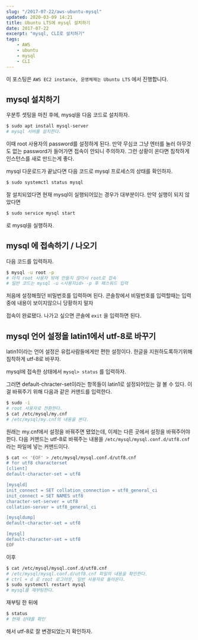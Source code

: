 ```yaml
---
slug: "/2017-07-22/aws-ubuntu-mysql"
updated: 2020-03-09 14:21
title: Ubuntu LTS에 mysql 설치하기
date: 2017-07-22
excerpt: "mysql, CLI로 설치하기"
tags: 
    - AWS
    - ubuntu
    - mysql
    - CLI
---
```


이 포스팅은 `AWS EC2 instance, 운영체제는 Ubuntu LTS` 에서 진행합니다.

## mysql 설치하기
우분투 셋팅을 마친 후에, mysql을 다음 코드로 설치하자.

```bash
$ sudo apt install mysql-server
# mysql 서버를 설치한다.
```

이때 root 사용자의 password를 설정하게 된다.
만약 무심코 그냥 엔터를 눌러 아무것도 없는 password가 들어가면 접속이 안되니 주의하자.
그런 상황이 온다면 침착하게 인스턴스를 새로 만드는게 좋다.

mysql 다운로드가 끝났다면 다음 코드로 mysql 프로세스의 상태를 확인하자.

```bash
$ sudo systemctl status mysql
```

잘 설치되었다면 현재 mysql이 실행되어있는 경우가 대부분이다.
만약 실행이 되지 않았다면

```bash
$ sudo service mysql start
```

로 mysql을 실행하자.

## mysql 에 접속하기 / 나오기
다음 코드를 입력하자.
```bash
$ mysql -u root -p
# 아직 root 사용자 밖에 만들지 않아서 root로 접속
# 일반 코드는 mysql -u <사용자id> -p 후 패스워드 입력
```

처음에 설정해줬던 비밀번호를 입력하며 된다.
콘솔창에서 비밀번호를 입력할때는 입력 중에 내용이 보이지않으니 당황하지 말자

접속이 완료됐다.
나가고 싶으면 콘솔에 `exit` 을 입력하면 된다.


## mysql 언어 설정을  latin1에서 utf-8로 바꾸기
latin1이라는 언어 설정은 유럽사람들에게만 편한 설정이다.
한글을 지원하도록하기위해 침착하게 utf-8로 바꾸자.

mysql에 접속한 상태에서
`mysql> status` 를 입력하자.

그러면 default-chracter-set이라는 항목들이 latin1로 설정되어있는 걸 볼 수 있다.
이걸 바꿔주기 위해 다음과 같은 커맨드를 입력한다.

```bash
$ sudo -i
# root 사용자로 전환한다.
$ cat /etc/mysql/my.cnf
# /etc/mysql/my.cnf의 내용을 본다.
```

원래는 my.cnf에서 설정을 바꿔주면 됐었는데, 이제는 다른 곳에서 설정을 바꿔주어야한다.
다음 커맨드는  utf-8로 바꿔주는 내용을 `/etc/mysql/mysql.conf.d/utf8.cnf` 라는 파일에 넣는 커맨드이다.

```bash
$ cat << 'EOF' > /etc/mysql/mysql.conf.d/utf8.cnf
# for utf8 characterset
[client]
default-character-set = utf8

[mysqld]
init_connect = SET collation_connection = utf8_general_ci
init_connect = SET NAMES utf8
character-set-server = utf8
collation-server = utf8_general_ci

[mysqldump]
default-character-set = utf8

[mysql]
default-character-set = utf8
EOF
```
이후
```bash
$ cat /etc/mysql/mysql.conf.d/utf8.cnf
# /etc/mysql/mysql.conf.d/utf8.cnf 파일의 내용을 확인한다.
# ctrl + d 로 root 로그아웃, 일반 사용자로 돌아온다.
$ sudo systemctl restart mysql
# mysql를 재부팅한다.
```

재부팅 한 뒤에
```bash
$ status
# 현재 상태를 확인
```
해서 utf-8로 잘 변경되었는지 확인하자.
